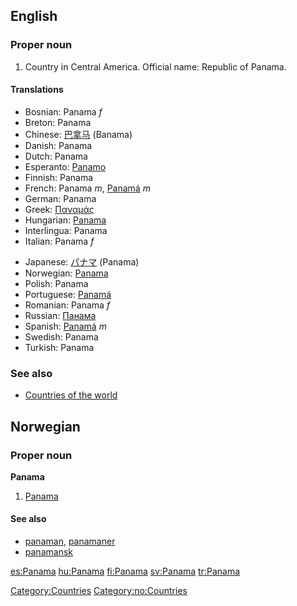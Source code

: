 ==English==

===Proper noun===
# Country in Central America. Official name: Republic of Panama.

====Translations====
{{top}}
*Bosnian: Panama ''f''
*Breton: Panama
*Chinese: [[巴拿马]] (Banama)
*Danish: Panama
*Dutch: Panama
*Esperanto: [[Panamo]]
*Finnish: Panama
*French: Panama ''m'', [[Panamá]] ''m''
*German: Panama
*Greek: [[Παναμάς]]
*Hungarian: [[Panama]]
*Interlingua: Panama
*Italian: Panama ''f''
{{mid}}
*Japanese: [[パナマ]] (Panama)
*Norwegian: [[#Norwegian|Panama]]
*Polish: Panama
*Portuguese: [[Panamá]]
*Romanian: Panama ''f''
*Russian: [[Панама]]
*Spanish: [[Panamá]] ''m''
*Swedish: Panama
*Turkish: Panama
{{bottom}}

===See also===
*[[Countries of the world]]

[[Category:Countries]]

==Norwegian==
===Proper noun===
[[Category:no:Countries]]
'''Panama'''
#[[#English|Panama]]
====See also====
*[[panaman]], [[panamaner]]
*[[panamansk]]

[[es:Panama]]
[[hu:Panama]]
[[fi:Panama]]
[[sv:Panama]]
[[tr:Panama]]